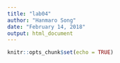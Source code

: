 ```yaml
---
title: "lab04"
author: "Hanmaro Song"
date: "February 14, 2018"
output: html_document
---
```


```r
knitr::opts_chunk$set(echo = TRUE)
```

